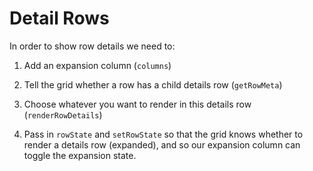 
# Detail Rows

In order to show row details we need to:

1. Add an expansion column (`columns`)

1. Tell the grid whether a row has a child details row (`getRowMeta`)

1. Choose whatever you want to render in this details row (`renderRowDetails`)

1. Pass in `rowState` and `setRowState` so that the grid knows whether to render a details row (expanded), and so our expansion column can toggle the expansion state.

<Demo demoPath="detail-rows" srcPath="DetailRows.tsx" />